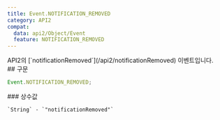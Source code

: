 ```yaml
---
title: Event.NOTIFICATION_REMOVED
category: API2
compat:
  data: api2/Object/Event
  feature: NOTIFICATION_REMOVED
---
```


<Section>
  API2의 [`notificationRemoved`](/api2/notificationRemoved) 이벤트입니다.
</Section>
<Section>
  ## 구문

  ~~~js
  Event.NOTIFICATION_REMOVED;
  ~~~

  <Section>
    ### 상수값

    `String` - `"notificationRemoved"`
  </Section>
</Section>